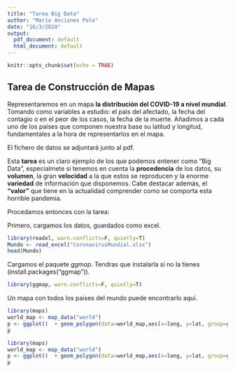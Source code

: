 ---
title: "Tarea Big Data"
author: "María Anciones Polo"
date: "16/3/2020"
output:
  pdf_document: default
  html_document: default
---

```{r setup, include=FALSE}
knitr::opts_chunk$set(echo = TRUE)
```

## Tarea de Construcción de Mapas

Representaremos en un mapa **la distribución del COVID-19 a nivel mundial**. Tomando como variables a estudio: el pais del afectado, la fecha del contagio o en el peor de los casos, la fecha de la muerte. Añadimos a cada uno de los paises que componen nuestra base su latitud y longitud, fundamentales a la hora de representarlos en el mapa. 

El fichero de datos se adjuntará junto al pdf.

Esta **tarea** es un claro ejemplo de los que podemos entener como "Big Data", especialmete si tenemos en cuenta la **procedencia** de los datos, su **volumen**, la gran **velocidad** a la que estos se reproducen y la enorme **variedad** de información que disponemos.  Cabe destacar además, el **"valor"** que tiene en la actualidad comprender como se comporta esta horrible pandemia.


Procedamos entonces con la tarea:

Primero, cargamos los datos, guardados como excel.

```{r include=TRUE, message=FALSE}
library(readxl, warn.conflicts=F, quietly=T)
Mundo <- read_excel("CoronavirusMundial.xlsx")
head(Mundo)
```


Cargamos el paquete *ggmap*. Tendras que instalarla si no la tienes (install.packages("ggmap")).

```{r}
library(ggmap, warn.conflicts=F, quietly=T)
```

Un mapa con todos los paises del mundo puede encontrarlo aquí.

```{r}
library(maps)
world_map <- map_data("world")
p <- ggplot()  + geom_polygon(data=world_map,aes(x=long, y=lat, group=group), col = "blue4", fill =world_map$group) + theme_bw()
p
```



```{r}
library(maps)
world_map <- map_data("world")
p <- ggplot()  + geom_polygon(data=world_map,aes(x=long, y=lat, group=group), col = "blue4", fill ="white") + geom_point(data = , aes(x = Longitud, y = Latitud, size = Contagios16))
p
```





